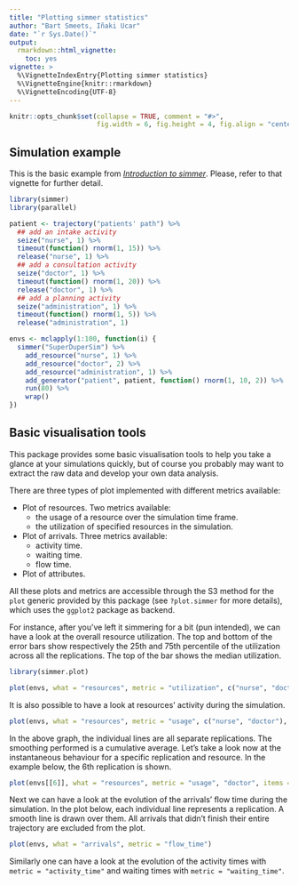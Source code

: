 ```yaml
---
title: "Plotting simmer statistics"
author: "Bart Smeets, Iñaki Ucar"
date: "`r Sys.Date()`"
output: 
  rmarkdown::html_vignette:
    toc: yes
vignette: >
  %\VignetteIndexEntry{Plotting simmer statistics}
  %\VignetteEngine{knitr::rmarkdown}
  %\VignetteEncoding{UTF-8}
---
```


```r
knitr::opts_chunk$set(collapse = TRUE, comment = "#>", 
                      fig.width = 6, fig.height = 4, fig.align = "center")
```

## Simulation example

This is the basic example from [_Introduction to simmer_](http://r-simmer.org/articles/A-introduction.html). Please, refer to that vignette for further detail.

```r
library(simmer)
library(parallel)

patient <- trajectory("patients' path") %>%
  ## add an intake activity 
  seize("nurse", 1) %>%
  timeout(function() rnorm(1, 15)) %>%
  release("nurse", 1) %>%
  ## add a consultation activity
  seize("doctor", 1) %>%
  timeout(function() rnorm(1, 20)) %>%
  release("doctor", 1) %>%
  ## add a planning activity
  seize("administration", 1) %>%
  timeout(function() rnorm(1, 5)) %>%
  release("administration", 1)

envs <- mclapply(1:100, function(i) {
  simmer("SuperDuperSim") %>%
    add_resource("nurse", 1) %>%
    add_resource("doctor", 2) %>%
    add_resource("administration", 1) %>%
    add_generator("patient", patient, function() rnorm(1, 10, 2)) %>%
    run(80) %>%
    wrap()
})
```

## Basic visualisation tools

This package provides some basic visualisation tools to help you take a glance at your simulations quickly, but of course you probably may want to extract the raw data and develop your own data analysis.

There are three types of plot implemented with different metrics available:

- Plot of resources. Two metrics available:
    - the usage of a resource over the simulation time frame.
    - the utilization of specified resources in the simulation.
- Plot of arrivals. Three metrics available:
    - activity time.
    - waiting time.
    - flow time.
- Plot of attributes.

All these plots and metrics are accessible through the S3 method for the `plot` generic provided by this package (see `?plot.simmer` for more details), which uses the `ggplot2` package as backend.

For instance, after you've left it simmering for a bit (pun intended), we can have a look at the overall resource utilization. The top and bottom of the error bars show respectively the 25th and 75th percentile of the utilization across all the replications. The top of the bar shows the median utilization.

```r
library(simmer.plot)

plot(envs, what = "resources", metric = "utilization", c("nurse", "doctor","administration"))
```

It is also possible to have a look at resources' activity during the simulation.

```r
plot(envs, what = "resources", metric = "usage", c("nurse", "doctor"), items = "server")
```

In the above graph, the individual lines are all separate replications. The smoothing performed is a cumulative average. Let's take a look now at the instantaneous behaviour for a specific replication and resource. In the example below, the 6th replication is shown.

```r
plot(envs[[6]], what = "resources", metric = "usage", "doctor", items = "server", steps = TRUE)
```

Next we can have a look at the evolution of the arrivals' flow time during the simulation. In the plot below, each individual line represents a replication. A smooth line is drawn over them. All arrivals that didn't finish their entire trajectory are excluded from the plot.

```r
plot(envs, what = "arrivals", metric = "flow_time")
```

Similarly one can have a look at the evolution of the activity times with ```metric = "activity_time"``` and waiting times with ```metric = "waiting_time"```.
